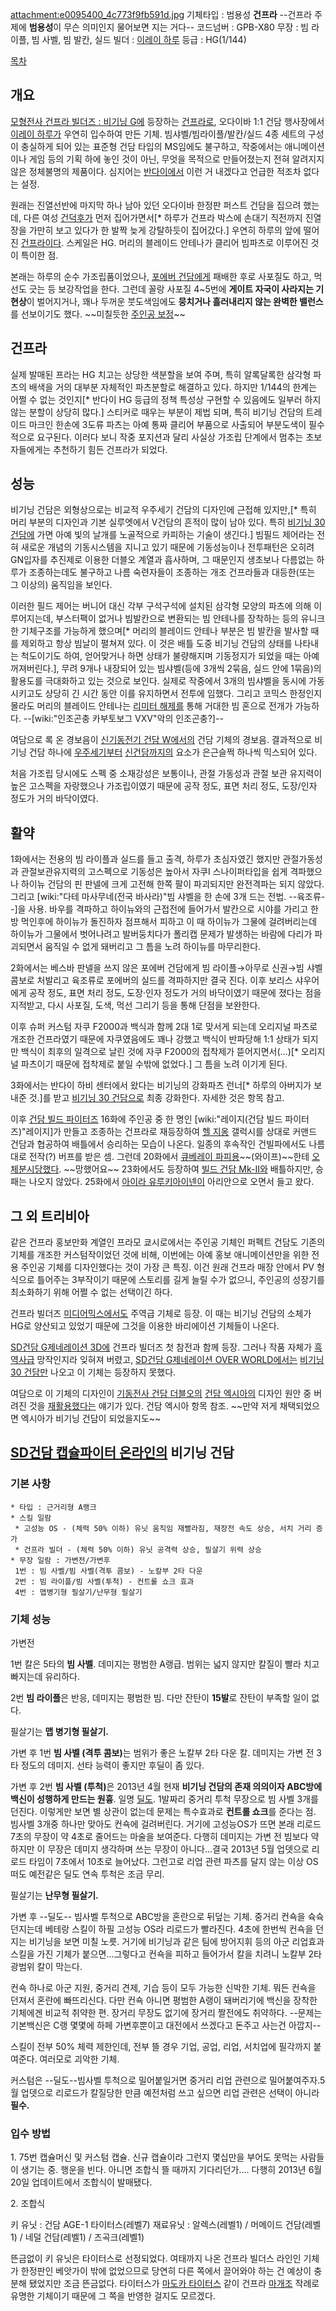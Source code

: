 attachment:e0095400_4c773f9fb591d.jpg
기체타입 : 범용성 '''건프라''' --건프라 주제에 '''범용성'''이 무슨 의미인지 물어보면 지는 거다--
코드넘버 : GPB-X80
무장 : 빔 라이플, 빔 사벨, 빔 발칸, 실드
빌더 : [[이레이 하루]]
등급 : HG(1/144)

[[목차]]

== 개요 ==
[[모형전사 건프라 빌더즈 : 비기닝 G]]에 등장하는 [[건프라]]로, 오다이바 1:1 건담 행사장에서 [[이레이 하루]]가 우연히 입수하여 만든 기체. 빔샤벨/빔라이플/발칸/실드 4종 세트의 구성이 충실하게 되어 있는 표준형 건담 타입의 MS임에도 불구하고, 작중에서는 애니메이션이나 게임 등의 기획 하에 놓인 것이 아닌, 무엇을 목적으로 만들어졌는지 전혀 알려지지 않은 정체불명의 제품이다. 심지어는 [[반다이]]에서 이런 거 내겠다고 언급한 적조차 없다는 설정.

원래는 진열선반에 마지막 하나 남아 있던 오다이바 한정판 퍼스트 건담을 집으려 했는데, 다른 여성 [[건덕후]]가 먼저 집어가면서[* 하루가 건프라 박스에 손대기 직전까지 진열장을 가만히 보고 있다가 한 발짝 늦게 강탈하듯이 집어갔다.] 우연히 하루의 앞에 떨어진 [[건프라]]이다. 스케일은 HG. 머리의 블레이드 안테나가 클리어 빔파츠로 이루어진 것이 특이한 점.

본래는 하루의 순수 가조립품이었으나, [[포에버 건담]]에게 패배한 후로 사포질도 하고, 먹선도 긋는 등 보강작업을 한다. 그런데 꼴랑 사포질 4~5번에 '''게이트 자국이 사라지는 기현상'''이 벌어지거나, 꽤나 두꺼운 붓도색임에도 '''뭉치거나 흘러내리지 않는 완벽한 밸런스'''를 선보이기도 했다. ~~미칠듯한 [[주인공 보정]]~~


== 건프라 ==
실제 발매된 프라는 HG 치고는 상당한 색분할을 보여 주며, 특히 알록달록한 삼각형 파츠의 배색을 거의 대부분 자체적인 파츠분할로 해결하고 있다. 하지만 1/144의 한계는 어쩔 수 없는 것인지[* 반다이 HG 등급의 정책 특성상 구현할 수 있음에도 일부러 하지 않는 분할이 상당히 많다.] 스티커로 때우는 부분이 제법 되며, 특히 비기닝 건담의 트레이드 마크인 한손에 3도류 파츠는 아예 통짜 클리어 부품으로 사출되어 부분도색이 필수적으로 요구된다. 이러다 보니 작중 포지션과 달리 사실상 가조립 단계에서 멈추는 초보자들에게는 추천하기 힘든 건프라가 되었다.


== 성능 ==
비기닝 건담은 외형상으로는 비교적 우주세기 건담의 디자인에 근접해 있지만,[* 특히 머리 부분의 디자인과 기본 실루엣에서 V건담의 흔적이 많이 남아 있다. 특히 [[비기닝 30 건담]]에 가면 아예 빛의 날개를 노골적으로 카피하는 기술이 생긴다.] 빔필드 제어라는 전혀 새로운 개념의 기동시스템을 지니고 있기 때문에 기동성능이나 전투패턴은 오히려 GN입자를 추진제로 이용한 더블오 계열과 흡사하며, 그 때문인지 생초보나 다름없는 하루가 조종하는데도 불구하고 나름 숙련자들이 조종하는 개조 건프라들과 대등한(또는 그 이상의) 움직임을 보인다.

이러한 필드 제어는 버니어 대신 각부 구석구석에 설치된 삼각형 모양의 파츠에 의해 이루어지는데, 부스터팩이 없거나 빔발칸으로 변환되는 빔 안테나를 장착하는 등의 유니크한 기체구조를 가능하게 했으며[* 머리의 블레이드 안테나 부분은 빔 발칸을 발사할 때를 제외하고 항상 빔날이 펼쳐져 있다. 이 것은 배틀 도중 비기닝 건담의 상태를 나타내는 척도이기도 하여, 얻어맞거나 하면 상태가 불량해지며 기동정지가 되었을 때는 아예 꺼져버린다.], 무려 9개나 내장되어 있는 빔샤벨(등에 3개씩 2묶음, 실드 안에 1묶음)의 활용도를 극대화하고 있는 것으로 보인다. 실제로 작중에서 3개의 빔샤벨을 동시에 가동시키고도 상당히 긴 시간 동안 이를 유지하면서 전투에 임했다. 그리고 코믹스 한정인지 몰라도 머리의 블레이드 안테나는 [[리미터 해제]]를 통해 거대한 빔 혼으로 전개가 가능하다. --[wiki:"인조곤충 카부토보그 VXV"악의 인조곤충?]--

여담으로 록 온 경보음이 [[신기동전기 건담 W]]에서의 건담 기체의 경보음. 결과적으로 비기닝 건담 하나에 [[우주세기]]부터 [[신건담]]까지의 요소가 은근슬쩍 하나씩 믹스되어 있다.

처음 가조립 당시에도 스펙 중 소재강성은 보통이나, 관절 가동성과 관절 보관 유지력이 높은 고스펙을 자랑했으나 가조립이였기 때문에 공작 정도, 표면 처리 정도, 도장/인자 정도가 거의 바닥이였다.


== 활약 ==
1화에서는 전용의 빔 라이플과 실드를 들고 출격, 하루가 초심자였긴 했지만 관절가동성과 관절보관유지력의 고스펙으로 기동성은 높아서 자쿠I 스나이퍼타입을 쉽게 격파했으나 하이뉴 건담의 핀 판넬에 크게 고전해 한쪽 팔이 파괴되지만 완전격파는 되지 않았다. 그리고 [wiki:"다테 마사무네(전국 바사라)"빔 샤벨을 한 손에 3개 드는 전법. --육조류--]을 사용. 바우를 격파하고 하이뉴와의 근접전에 들어가서 발칸으로 시야를 가리고 한 방 먹인후에 하이뉴가 돌진하자 점프해서 피하고 이 때 하이뉴가 그물에 걸려버리는데 하이뉴가 그물에서 벗어나려고 발버둥치다가 폴리캡 문제가 발생하는 바람에 다리가 파괴되면서 움직일 수 없게 돼버리고 그 틈을 노려 하이뉴를 마무리한다.

2화에서는 베스바 판넬을 쓰지 않은 포에버 건담에게 빔 라이플→아무로 신권→빔 샤벨 콤보로 처발리고 육조류로 포에버의 실드를 격파하지만 결국 진다. 이후 보리스 샤우어에게 공작 정도, 표면 처리 정도, 도장·인자 정도가 거의 바닥이였기 때문에 졌다는 점을 지적받고, 다시 사포질, 도색, 먹선 그리기 등을 통해 단점을 보완한다.

이후 슈퍼 커스텀 자쿠 F2000과 백식과 함께 2대 1로 맞서게 되는데 오리지널 파츠로 개조한 건프라였기 때문에 자쿠였음에도 꽤나 강했고 백식이 반파당해 1:1 상태가 되지만 백식이 최후의 일격으로 날린 것에 자쿠 F2000의 접착제가 뜯어지면서(…)[* 오리지널 파츠이기 때문에 접착제로 붙일 수밖에 없었다.] 그 틈을 노려 이기게 된다.

3화에서는 반다이 하비 센터에서 왔다는 비기닝의 강화파츠 런너[* 하루의 아버지가 보내준 것.]를 받고 [[비기닝 30 건담]]으로 최종 강화한다. 자세한 것은 항목 참고.

이후 [[건담 빌드 파이터즈]] 16화에 주인공 중 한 명인 [wiki:"레이지(건담 빌드 파이터즈)"레이지]가 만들고 조종하는 건프라로 재등장하여 [[헬 지옹]] 갤럭시를 상대로 커맨드 건담과 협공하여 배틀에서 승리하는 모습이 나온다. 일종의 후속작인 건빌파에서도 나름대로 전작(?) 버프를 받은 셈. 그런데 20화에서 [[큐베레이 파피용]]~~(와이프)~~한테 [[오체분시]]당했다. ~~망했어요~~ 23화에서도 등장하여 [[빌드 건담 Mk-Ⅱ]]와 배틀하지만, 승패는 나오지 않았다. 25화에서 [[아이라 유루키아이넨]]이 아리안으로 오면서 들고 왔다.


== 그 외 트리비아 ==
같은 건프라 홍보만화 계열인 프라모 쿄시로에서는 주인공 기체인 퍼펙트 건담도 기존의 기체를 개조한 커스텀작이었던 것에 비해, 이번에는 아예 홍보 애니메이션만을 위한 전용 주인공 기체를 디자인했다는 것이 가장 큰 특징. 이건 원래 건프라 매장 안에서 PV 형식으로 틀어주는 3부작이기 때문에 스토리를 길게 늘릴 수가 없으니, 주인공의 성장기를 최소화하기 위해 어쩔 수 없는 선택이긴 하다.

건프라 빌더즈 [[미디어믹스]]에서도 주역급 기체로 등장. 이 때는 비기닝 건담의 소체가 HG로 양산되고 있었기 때문에 그것을 이용한 바리에이션 기체들이 나온다.

[[SD건담 G제네레이션 3D]]에 건프라 빌더즈 첫 참전과 함께 등장. 그러나 작품 자체가 [[흑역사]]급 망작인지라 잊혀져 버렸고, [[SD건담 G제네레이션 OVER WORLD]]에서는 [[비기닝 30 건담]]만 나오고 이 기체는 등장하지 못했다.

여담으로 이 기체의 디자인이 [[기동전사 건담 더블오]]의 [[건담 엑시아]]의 디자인 원안 중 버려진 것을 [[재활용]]했다는 얘기가 있다. 건담 엑시아 항목 참조. ~~만약 저게 채택되었으면 엑시아가 비기닝 건담이 되었을지도~~


== [[SD건담 캡슐파이터 온라인]]의 비기닝 건담 ==
=== 기본 사항 ===
 * 타입 : 근거리형 A랭크
 * 스킬 일람
  * 고성능 OS - (체력 50% 이하) 유닛 움직임 재빨라짐, 재장전 속도 상승, 서치 거리 증가
  * 건프라 빌더 - (체력 50% 이하) 유닛 공격력 상승, 필살기 위력 상승
 * 무장 일람 : 가변전/가변후
  1번 : 빔 사벨/빔 사벨(격투 콤보) - 노칼부 2타 다운
  2번 : 빔 라이플/빔 사벨(투척) - 컨트롤 쇼크 효과
  4번 : 맵병기형 필살기/난무형 필살기

=== 기체 성능 ===
가변전

1번 칼은 5타의 '''빔 사벨'''. 데미지는 평범한 A랭급. 범위는 넓지 않지만 칼질이 빨라 치고 빠지는데 유리하다.

2번 '''빔 라이플'''은 반응, 데미지는 평범한 빔. 다만 잔탄이 '''15발'''로 잔탄이 부족할 일이 없다.

필살기는 '''맵 병기형 필살기.'''

가변 후 1번 '''빔 사벨 (격투 콤보)'''는 범위가 좋은 노칼부 2타 다운 칼. 데미지는 가변 전 3타 정도의 데미지. 선타 능력이 좋지만 후딜이 좀 있다.

가변 후 2번 '''빔 사벨 (투척)'''은 2013년 4월 현재 '''비기닝 건담의 존재 의의이자 ABC방에 백신이 성행하게 만드는 원흉'''. 일명 [[딜도]]. 1발짜리 중거리 투척 무장으로 빔 사벨 3개를 던진다. 이렇게만 보면 별 상관이 없는데 문제는 특수효과로 '''컨트롤 쇼크'''를 준다는 점. 빔사벨 3개중 하나만 맞아도 컨쇽에 걸려버린다. 거기에 고성능OS가 뜨면 본래 리로드 7초의 무장이 약 4초로 줄어드는 마술을 보여준다. 다행히 데미지는 가변 전 빔보다 약하지만 이 무장은 데미지 생각하며 쓰는 무장이 아니다...결국 2013년 5월 업뎃으로 리로드 타임이 7초에서 10초로 늘어났다. 그런고로 리업 관련 파츠를 달지 않는 이상 OS 떠도 예전같은 딜도 연속 투척은 조금 무리.

필살기는 '''난무형 필살기.'''

가변 후 --딜도-- 빔사벨 투척으로 ABC방을 혼란으로 뒤덮는 기체. 중거리 컨쇽을 슉슉 던지는데 베테랑 스킬이 하필 고성능 OS라 리로드가 빨라진다. 4초에 한번씩 컨쇽을 던지는 비기닝을 보면 미칠 노릇. 거기에 비기닝과 같은 팀에 방어지휘 등의 아군 리업효과 스킬을 가진 기체가 붙으면...그렇다고 컨쇽을 피하고 들어가서 칼을 치려니 노칼부 2타 광범위 칼이 막는다.

컨쇽 하나로 아군 지원, 중거리 견제, 기습 등이 모두 가능한 신박한 기체. 뭐든 컨쇽을 던져서 혼란에 빠뜨리신다. 다만 컨쇽 아니면 평범한 A랭이 돼버리기에 백신을 장착한 기체에겐 비교적 취약한 편. 장거리 무장도 없기에 장거리 짤전에도 취약하다. --문제는 기본백신은 C랭 몇몇에 하페 가변후뿐이고 대전에서 쓰겠다고 돈주고 사는건 아깝지--

스킬이 전부 50% 체력 제한인데, 전부 뜰 경우 기업, 공업, 리업, 서치업에 필각까지 붙여준다. 여러모로 괴악한 기체.

커스텀은 --딜도--빔사벨 투척으로 밀어붙일거면 중거리 리업 관련으로 밀어붙여주자.5월 업뎃으로 리로드가 칼질당한 만큼 예전처럼 쓰고 싶으면 리업 관련은 선택이 아니라 '''필수.'''

=== 입수 방법 ===
1. 75번 캡슐머신 및 커스텀 캡슐. 신규 캡슐이라 그런지 몇십만을 부어도 못먹는 사람들이 생기는 중. 행운을 빈다. 아니면 조합식 뜰 때까지 기다리던가…. 다행히 2013년 6월 20일 업데이트에서 조합식이 발매됐다.

2. 조합식

키 유닛 : 건담 AGE-1 타이터스(레벨7)
재료유닛 : 알렉스(레벨1) / 머메이드 건담(레벨1) / 네덜 건담(레벨1) / 즈곡크(레벨1)

뜬금없이 키 유닛은 타이터스로 선정되었다. 여태까지 나온 건프라 빌더스 라인인 기체가 한정판인 베앗가이 밖에 없었으므로 당연히 다른 쪽에서 끌어와야 하는 건 예상이 충분해 됐었지만 조금 뜬금없다. 타이터스가 [[마도카 타이터스]] 같이 건프라 [[마개조]] 작례로 유명한 기체이기 때문에 그 쪽을 반영한 걸지도 모르겠다.
